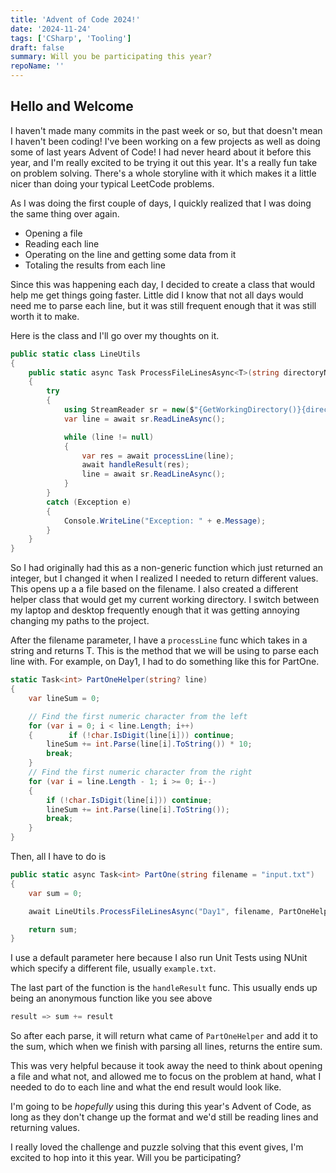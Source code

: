 ```yaml
---
title: 'Advent of Code 2024!'
date: '2024-11-24'
tags: ['CSharp', 'Tooling']
draft: false
summary: Will you be participating this year?
repoName: ''
---
```


## Hello and Welcome

I haven't made many commits in the past week or so, but that doesn't mean I haven't been coding! I've been working on a few projects as well as doing some of last years Advent of Code! I had never heard about it before this year, and I'm really excited to be trying it out this year. It's a really fun take on problem solving. There's a whole storyline with it which makes it a little nicer than doing your typical LeetCode problems.

As I was doing the first couple of days, I quickly realized that I was doing the same thing over again.

- Opening a file
- Reading each line
- Operating on the line and getting some data from it
- Totaling the results from each line

Since this was happening each day, I decided to create a class that would help me get things going faster. Little did I know that not all days would need me to parse each line, but it was still frequent enough that it was still worth it to make.

Here is the class and I'll go over my thoughts on it.

```cs
public static class LineUtils
{
	public static async Task ProcessFileLinesAsync<T>(string directoryName, string filename, Func<string?, Task<T>> processLine, Func<T, Task> handleResult)
	{
	    try
	    {
	        using StreamReader sr = new($"{GetWorkingDirectory()}{directoryName}/{filename}");
	        var line = await sr.ReadLineAsync();

	        while (line != null)
	        {
		        var res = await processLine(line);
	            await handleResult(res);
	            line = await sr.ReadLineAsync();
	        }
	    }
	    catch (Exception e)
	    {
		    Console.WriteLine("Exception: " + e.Message);
		}
	}
}
```

So I had originally had this as a non-generic function which just returned an integer, but I changed it when I realized I needed to return different values. This opens up a a file based on the filename. I also created a different helper class that would get my current working directory. I switch between my laptop and desktop frequently enough that it was getting annoying changing my paths to the project.

After the filename parameter, I have a `processLine` func which takes in a string and returns T. This is the method that we will be using to parse each line with. For example, on Day1, I had to do something like this for PartOne.

```cs
static Task<int> PartOneHelper(string? line)
{
    var lineSum = 0;

    // Find the first numeric character from the left
    for (var i = 0; i < line.Length; i++)
    {        if (!char.IsDigit(line[i])) continue;
        lineSum += int.Parse(line[i].ToString()) * 10;
        break;
    }
    // Find the first numeric character from the right
    for (var i = line.Length - 1; i >= 0; i--)
    {
	    if (!char.IsDigit(line[i])) continue;
        lineSum += int.Parse(line[i].ToString());
        break;
    }
}
```

Then, all I have to do is

```cs
public static async Task<int> PartOne(string filename = "input.txt")
{
    var sum = 0;

    await LineUtils.ProcessFileLinesAsync("Day1", filename, PartOneHelper, result => sum += result));

	return sum;
}
```

I use a default parameter here because I also run Unit Tests using NUnit which specify a different file, usually `example.txt`.

The last part of the function is the `handleResult` func. This usually ends up being an anonymous function like you see above

```cs
result => sum += result
```

So after each parse, it will return what came of `PartOneHelper` and add it to the sum, which when we finish with parsing all lines, returns the entire sum.

This was very helpful because it took away the need to think about opening a file and what not, and allowed me to focus on the problem at hand, what I needed to do to each line and what the end result would look like.

I'm going to be _hopefully_ using this during this year's Advent of Code, as long as they don't change up the format and we'd still be reading lines and returning values.

I really loved the challenge and puzzle solving that this event gives, I'm excited to hop into it this year. Will you be participating?

